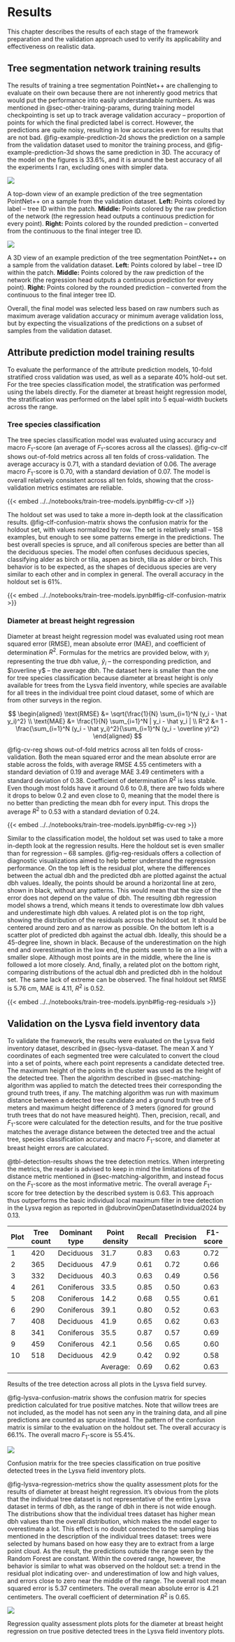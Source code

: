 # Results {#sec-results}

This chapter describes the results of each stage of the framework preparation and the validation approach used to verify its applicability and effectiveness on realistic data.

## Tree segmentation network training results

The results of training a tree segmentation PointNet++ are challenging to evaluate on their own because there are not inherently good metrics that would put the performance into easily understandable numbers.
As was mentioned in @sec-other-training-params, during training model checkpointing is set up to track average validation accuracy – proportion of points for which the final predicted label is correct.
However, the predictions are quite noisy, resulting in low accuracies even for results that are not bad.
@fig-example-prediction-2d shows the prediction on a sample from the validation dataset used to monitor the training process, and @fig-example-prediction-3d shows the same prediction in 3D.
The accuracy of the model on the figures is 33.6%, and it is around the best accuracy of all the experiments I ran, excluding ones with simpler data.

::: {#fig-example-prediction-2d}

![](../images/example_prediction_2d.png)

A top-down view of an example prediction of the tree segmentation PointNet++ on a sample from the validation dataset.
**Left:** Points colored by label – tree ID within the patch.
**Middle:** Points colored by the raw prediction of the network (the regression head outputs a continuous prediction for every point).
**Right:** Points colored by the rounded prediction – converted from the continuous to the final integer tree ID.
:::

::: {#fig-example-prediction-3d}

![](../images/example_prediction_3d.png)

A 3D view of an example prediction of the tree segmentation PointNet++ on a sample from the validation dataset.
**Left:** Points colored by label – tree ID within the patch.
**Middle:** Points colored by the raw prediction of the network (the regression head outputs a continuous prediction for every point).
**Right:** Points colored by the rounded prediction – converted from the continuous to the final integer tree ID.
:::

Overall, the final model was selected less based on raw numbers such as maximum average validation accuracy or minimum average validation loss, but by expecting the visualizations of the predictions on a subset of samples from the validation dataset.

## Attribute prediction model training results

To evaluate the performance of the attribute prediction models, 10-fold stratified cross validation was used, as well as a separate 40% hold-out set.
For the tree species classification model, the stratification was performed using the labels directly.
For the diameter at breast height regression model, the stratification was performed on the label split into 5 equal-width buckets across the range.

### Tree species classification

The tree species classification model was evaluated using accuracy and macro $F_1$-score (an average of $F_1$-scores across all the classes).
@fig-cv-clf shows out-of-fold metrics across all ten folds of cross-validation.
The average accuracy is 0.71, with a standard deviation of 0.06.
The average macro $F_1$-score is 0.70, with a standard deviation of 0.07.
The model is overall relatively consistent across all ten folds, showing that the cross-validation metrics estimates are reliable.

{{< embed ../../notebooks/train-tree-models.ipynb#fig-cv-clf >}}

The holdout set was used to take a more in-depth look at the classification results.
@fig-clf-confusion-matrix shows the confusion matrix for the holdout set, with values normalized by row.
The set is relatively small – 158 examples, but enough to see some patterns emerge in the predictions.
The best overall species is spruce, and all coniferous species are better than all the deciduous species.
The model often confuses deciduous species, classifying alder as birch or tilia, aspen as birch, tilia as alder or birch.
This behavior is to be expected, as the shapes of deciduous species are very similar to each other and in complex in general.
The overall accuracy in the holdout set is 61%.

{{< embed ../../notebooks/train-tree-models.ipynb#fig-clf-confusion-matrix >}}

### Diameter at breast height regression

Diameter at breast height regression model was evaluated using root mean squared error (RMSE), mean absolute error (MAE), and coefficient of determination $R^2$.
Formulas for the metrics are provided below, with $y_i$ representing the true dbh value, $\hat y_i$ – the corresponding prediction, and $\overline y$ – the average dbh.
The dataset here is smaller than the one for tree species classification because diameter at breast height is only available for trees from the Lysva field inventory, while species are available for all trees in the individual tree point cloud dataset, some of which are from other surveys in the region.

$$
\begin{aligned}
\text{RMSE} &= \sqrt{\frac{1}{N} \sum_{i=1}^N (y_i - \hat y_i)^2} \\
\text{MAE} &= \frac{1}{N} \sum_{i=1}^N | y_i - \hat y_i | \\
R^2 &= 1 - \frac{\sum_{i=1}^N (y_i - \hat y_i)^2}{\sum_{i=1}^N (y_i - \overline y)^2}
\end{aligned}
$$

@fig-cv-reg shows out-of-fold metrics across all ten folds of cross-validation.
Both the mean squared error and the mean absolute error are stable across the folds, with average RMSE 4.55 centimeters with a standard deviation of 0.19 and average MAE 3.49 centimeters with a standard deviation of 0.38.
Coefficient of determination $R^2$ is less stable.
Even though most folds have it around 0.6 to 0.8, there are two folds where it drops to below 0.2 and even close to 0, meaning that the model there is no better than predicting the mean dbh for every input.
This drops the average $R^2$ to 0.53 with a standard deviation of 0.24.

{{< embed ../../notebooks/train-tree-models.ipynb#fig-cv-reg >}}

Similar to the classification model, the holdout set was used to take a more in-depth look at the regression results.
Here the holdout set is even smaller than for regression – 68 samples.
@fig-reg-residuals offers a collection of diagnostic visualizations aimed to help better understand the regression performance.
On the top left is the residual plot, where the differences between the actual dbh and the predicted dbh are plotted against the actual dbh values.
Ideally, the points should be around a horizontal line at zero, shown in black, without any patterns.
This would mean that the size of the error does not depend on the value of dbh.
The resulting dbh regression model shows a trend, which means it tends to overestimate low dbh values and underestimate high dbh values.
A related plot is on the top right, showing the distribution of the residuals across the holdout set.
It should be centered around zero and as narrow as possible.
On the bottom left is a scatter plot of predicted dbh against the actual dbh.
Ideally, this should be a 45-degree line, shown in black.
Because of the underestimation on the high end and overestimation in the low end, the points seem to lie on a line with a smaller slope.
Although most points are in the middle, where the line is followed a lot more closely.
And, finally, a related plot on the bottom right, comparing distributions of the actual dbh and predicted dbh in the holdout set.
The same lack of extreme can be observed.
The final holdout set RMSE is 5.76 cm, MAE is 4.11, $R^2$ is 0.52.

{{< embed ../../notebooks/train-tree-models.ipynb#fig-reg-residuals >}}

## Validation on the Lysva field inventory data

To validate the framework, the results were evaluated on the Lysva field inventory dataset, described in @sec-lysva-dataset.
The mean X and Y coordinates of each segmented tree were calculated to convert the cloud into a set of points, where each point represents a candidate detected tree.
The maximum height of the points in the cluster was used as the height of the detected tree.
Then the algorithm described in @sec-matching-algorithm was applied to match the detected trees their corresponding the ground truth trees, if any.
The matching algorithm was run with maximum distance between a detected tree candidate and a ground truth tree of 5 meters and maximum height difference of 3 meters (ignored for ground truth trees that do not have measured height).
Then, precision, recall, and $F_1$-score were calculated for the detection results, and for the true positive matches the average distance between the detected tree and the actual tree, species classification accuracy and macro $F_1$-score, and diameter at breast height errors are calculated.

@tbl-detection-results shows the tree detection metrics.
When interpreting the metrics, the reader is advised to keep in mind the limitations of the distance metric mentioned in @sec-matching-algorithm, and instead focus on the $F_1$-score as the most informative metric.
The overall average $F_1$-score for tree detection by the described system is 0.63.
This approach thus outperforms the basic individual local maximum filter in tree detection in the Lysva region as reported in @dubrovinOpenDatasetIndividual2024 by 0.13.

::: {#tbl-detection-results}
| Plot | Tree count | Dominant type | Point density | Recall | Precision | F1-score | Distance |
|------|------------|---------------|---------------|--------|-----------|----------|----------|
| 1    | 420        | Deciduous     | 31.7          | 0.83   | 0.63      | 0.72     | 0.77     |
| 2    | 365        | Deciduous     | 47.9          | 0.61   | 0.72      | 0.66     | 0.81     |
| 3    | 332        | Deciduous     | 40.3          | 0.63   | 0.49      | 0.56     | 0.85     |
| 4    | 261        | Coniferous    | 33.5          | 0.85   | 0.50      | 0.63     | 1.06     |
| 5    | 208        | Coniferous    | 14.2          | 0.68   | 0.55      | 0.61     | 0.97     |
| 6    | 290        | Coniferous    | 39.1          | 0.80   | 0.52      | 0.63     | 0.83     |
| 7    | 408        | Deciduous     | 41.9          | 0.65   | 0.62      | 0.63     | 0.85     |
| 8    | 341        | Coniferous    | 35.5          | 0.87   | 0.57      | 0.69     | 0.93     |
| 9    | 459        | Coniferous    | 42.1          | 0.56   | 0.65      | 0.60     | 0.92     |
| 10   | 518        | Deciduous     | 42.9          | 0.42   | 0.92      | 0.58     | 0.99     |
|      |            |               | Average:      | 0.69   | 0.62      | 0.63     | 0.90     |

Results of the tree detection across all plots in the Lysva field survey.
:::

@fig-lysva-confusion-matrix shows the confusion matrix for species prediction calculated for true positive matches.
Note that willow trees are not included, as the model has not seen any in the training data, and all pine predictions are counted as spruce instead.
The pattern of the confusion matrix is similar to the evaluation on the holdout set.
The overall accuracy is 66.1%.
The overall macro $F_1$-score is 55.4%.

::: {#fig-lysva-confusion-matrix}
![](../images/lysva-confusion-matrix.png)

Confusion matrix for the tree species classification on true positive detected trees in the Lysva field inventory plots.
:::

@fig-lysva-regression-metrics show the quality assessment plots for the results of diameter at breast height regression.
It's obvious from the plots that the individual tree dataset is not representative of the entire Lysva dataset in terms of dbh, as the range of dbh in there is not wide enough.
The distributions show that the individual trees dataset has higher mean dbh values than the overall distribution, which makes the model eager to overestimate a lot.
This effect is no doubt connected to the sampling bias mentioned in the description of the individual trees dataset: trees were selected by humans based on how easy they are to extract from a large point cloud.
As the result, the predictions outside the range seen by the Random Forest are constant.
Within the covered range, however, the behavior is similar to what was observed on the holdout set: a trend in the residual plot indicating over- and underestimation of low and high values, and errors close to zero near the middle of the range.
The overall root mean squared error is 5.37 centimeters.
The overall mean absolute error is 4.21 centimeters.
The overall coefficient of determination $R^2$ is 0.65.

::: {#fig-lysva-regression-metrics}
![](../images/lysva-regression-metrics.png)

Regression quality assessment plots plots for the diameter at breast height regression on true positive detected trees in the Lysva field inventory plots.
:::
